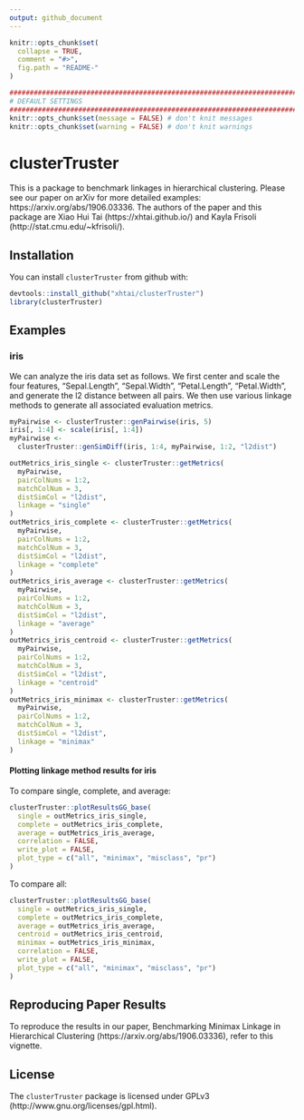 ```yaml
---
output: github_document
---
```


<!-- README.md is generated from README.Rmd. Please edit that file -->

```r
knitr::opts_chunk$set(
  collapse = TRUE,
  comment = "#>",
  fig.path = "README-"
)
```

```r
################################################################################
# DEFAULT SETTINGS
################################################################################
knitr::opts_chunk$set(message = FALSE) # don't knit messages
knitr::opts_chunk$set(warning = FALSE) # don't knit warnings
```

# clusterTruster

This is a package to benchmark linkages in hierarchical clustering. Please see our paper on arXiv for more detailed examples: https://arxiv.org/abs/1906.03336. The authors of the paper and this package are Xiao Hui Tai (https://xhtai.github.io/) and Kayla Frisoli (http://stat.cmu.edu/~kfrisoli/).

## Installation

You can install `clusterTruster` from github with:

```r
devtools::install_github("xhtai/clusterTruster")
library(clusterTruster)
```

## Examples

### iris

We can analyze the iris data set as follows. We first center and scale the four features, "Sepal.Length", "Sepal.Width", "Petal.Length", "Petal.Width", and generate the l2 distance between all pairs. We then use various linkage methods to generate all associated evaluation metrics.

```r
myPairwise <- clusterTruster::genPairwise(iris, 5)
iris[, 1:4] <- scale(iris[, 1:4])
myPairwise <-
  clusterTruster::genSimDiff(iris, 1:4, myPairwise, 1:2, "l2dist")
```


```r
outMetrics_iris_single <- clusterTruster::getMetrics(
  myPairwise,
  pairColNums = 1:2,
  matchColNum = 3,
  distSimCol = "l2dist",
  linkage = "single"
)
outMetrics_iris_complete <- clusterTruster::getMetrics(
  myPairwise,
  pairColNums = 1:2,
  matchColNum = 3,
  distSimCol = "l2dist",
  linkage = "complete"
)
outMetrics_iris_average <- clusterTruster::getMetrics(
  myPairwise,
  pairColNums = 1:2,
  matchColNum = 3,
  distSimCol = "l2dist",
  linkage = "average"
)
outMetrics_iris_centroid <- clusterTruster::getMetrics(
  myPairwise,
  pairColNums = 1:2,
  matchColNum = 3,
  distSimCol = "l2dist",
  linkage = "centroid"
)
outMetrics_iris_minimax <- clusterTruster::getMetrics(
  myPairwise,
  pairColNums = 1:2,
  matchColNum = 3,
  distSimCol = "l2dist",
  linkage = "minimax"
)
```

#### Plotting linkage method results for iris

To compare single, complete, and average:

```r
clusterTruster::plotResultsGG_base(
  single = outMetrics_iris_single,
  complete = outMetrics_iris_complete,
  average = outMetrics_iris_average,
  correlation = FALSE,
  write_plot = FALSE,
  plot_type = c("all", "minimax", "misclass", "pr")
)
```

To compare all:

```r
clusterTruster::plotResultsGG_base(
  single = outMetrics_iris_single,
  complete = outMetrics_iris_complete,
  average = outMetrics_iris_average,
  centroid = outMetrics_iris_centroid,
  minimax = outMetrics_iris_minimax,
  correlation = FALSE,
  write_plot = FALSE,
  plot_type = c("all", "minimax", "misclass", "pr")
)
```


## Reproducing Paper Results 
To reproduce the results in our paper, Benchmarking Minimax Linkage in Hierarchical Clustering (https://arxiv.org/abs/1906.03336), refer to this vignette.

## License
The `clusterTruster` package is licensed under GPLv3 (http://www.gnu.org/licenses/gpl.html).
